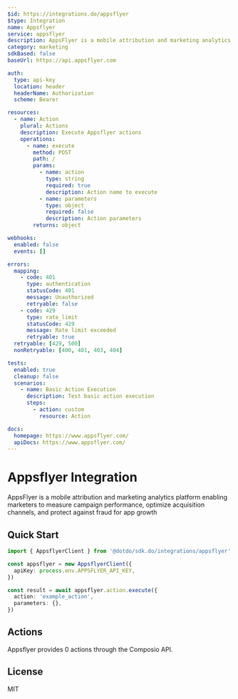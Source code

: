 ```yaml
---
$id: https://integrations.do/appsflyer
$type: Integration
name: Appsflyer
service: appsflyer
description: AppsFlyer is a mobile attribution and marketing analytics platform enabling marketers to measure campaign performance, optimize acquisition channels, and protect against fraud for app growth
category: marketing
sdkBased: false
baseUrl: https://api.appsflyer.com

auth:
  type: api-key
  location: header
  headerName: Authorization
  scheme: Bearer

resources:
  - name: Action
    plural: Actions
    description: Execute Appsflyer actions
    operations:
      - name: execute
        method: POST
        path: /
        params:
          - name: action
            type: string
            required: true
            description: Action name to execute
          - name: parameters
            type: object
            required: false
            description: Action parameters
        returns: object

webhooks:
  enabled: false
  events: []

errors:
  mapping:
    - code: 401
      type: authentication
      statusCode: 401
      message: Unauthorized
      retryable: false
    - code: 429
      type: rate_limit
      statusCode: 429
      message: Rate limit exceeded
      retryable: true
  retryable: [429, 500]
  nonRetryable: [400, 401, 403, 404]

tests:
  enabled: true
  cleanup: false
  scenarios:
    - name: Basic Action Execution
      description: Test basic action execution
      steps:
        - action: custom
          resource: Action

docs:
  homepage: https://www.appsflyer.com/
  apiDocs: https://www.appsflyer.com/
---
```


# Appsflyer Integration

AppsFlyer is a mobile attribution and marketing analytics platform enabling marketers to measure campaign performance, optimize acquisition channels, and protect against fraud for app growth

## Quick Start

```typescript
import { AppsflyerClient } from '@dotdo/sdk.do/integrations/appsflyer'

const appsflyer = new AppsflyerClient({
  apiKey: process.env.APPSFLYER_API_KEY,
})

const result = await appsflyer.action.execute({
  action: 'example_action',
  parameters: {},
})
```

## Actions

Appsflyer provides 0 actions through the Composio API.

## License

MIT
